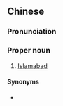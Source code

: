 ==Chinese==
{{zh-forms|s=伊斯兰玛巴德|gloss=-}}

===Pronunciation===
{{zh-pron
|m=Yīsīlánmǎbādé
|c=ji1 si1 laan4 maa5 baa1 dak1
|cat=pn
}}

===Proper noun===
{{zh-proper noun}}

# {{lb|zh|Taiwan}} [[Islamabad]] {{gloss|capital city of Pakistan}}

====Synonyms====
* {{qualifier|Mainland China}} {{zh-l|伊斯蘭堡}}

{{zh-cat|Capital cities}}